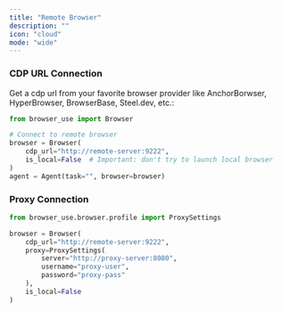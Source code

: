 ```yaml
---
title: "Remote Browser"
description: ""
icon: "cloud"
mode: "wide"
---
```



### CDP URL Connection

Get a cdp url from your favorite browser provider like AnchorBorwser, HyperBrowser, BrowserBase, Steel.dev, etc.:

```python
from browser_use import Browser

# Connect to remote browser
browser = Browser(
    cdp_url="http://remote-server:9222",
    is_local=False  # Important: don't try to launch local browser
)
agent = Agent(task="", browser=browser)
```

### Proxy Connection

```python
from browser_use.browser.profile import ProxySettings

browser = Browser(
    cdp_url="http://remote-server:9222",
    proxy=ProxySettings(
        server="http://proxy-server:8080",
        username="proxy-user",
        password="proxy-pass"
    ),
    is_local=False
)
```
